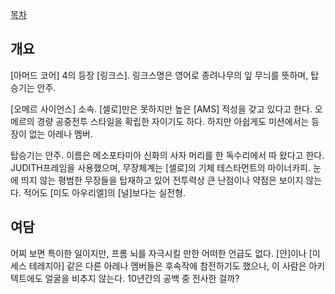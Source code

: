 [[목차]]
== 개요 ==
[아머드 코어] 4의 등장 [링크스]. 링크스명은 영어로 종려나무의 잎 무늬를 뜻하며, 탑승기는 안주.

[오메르 사이언스] 소속. [셀로]만은 못하지만 높은 [AMS] 적성을 갖고 있다고 한다. 오메르의 경량 공중전투 스타일을 확립한 자이기도 하다. 하지만 아쉽게도 미션에서는 등장이 없는 아레나 멤버.

탑승기는 안주. 이름은 메소포타미아 신화의 사자 머리를 한 독수리에서 따 왔다고 한다. JUDITH프레임을 사용했으며, 무장체계는 [셀로]의 기체 테스타먼트의 마이너카피. 눈에 띄지 않는 평범한 무장들을 탑재하고 있어 전투력상 큰 난점이나 약점은 보이지 않는다. 적어도 [미도 아우리엘]의 [널]보다는 실전형.

== 여담 ==
어찌 보면 특이한 일이지만, 프롬 뇌를 자극시킬 만한 어떠한 언급도 없다. [얀]이나 [미세스 테레지아] 같은 다른 아레나 멤버들은 후속작에 참전하기도 했으나, 이 사람은 아키텍트에도 얼굴을 비추지 않는다. 10년간의 공백 중 전사한 걸까?

